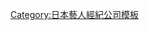 {{Navbox
|name = Flying Box
|titlestyle=background:#f39800
|title = [[Flying Box]]
|groupstyle=background:#FFB74C
|group1 = 代表取締役
|list1 = 岩崎（遠藤）秋子
|group2 = 所屬藝人
|list2 = [[小島聖]] &#124; [[葉月里緒奈]] &#124; [[銀粉蝶]] &#124; [[小野ゆり子]] &#124; [[若葉龍也]] &#124; [[大鶴佐助]] &#124; [[織田梨沙]] &#124; [[KIKI (女優)|KIKI]] &#124; [[Agatha]] &#124; [[章子怡]] &#124; [[市川純]] &#124; [[Tomuya]]
|group3 = 過去所屬藝人
|list3 = [[Flying Box#過去所屬藝人|過去所屬藝人]]
|group4 = 相關公司
|list4 = [[now fashion agency]]
}}<noinclude>

[[Category:日本藝人經紀公司模板]]
</noinclude>